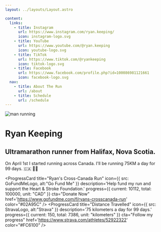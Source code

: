 ```yaml
---
layout: ../layouts/Layout.astro

content:
  links:
    - title: Instagram
      url: https://www.instagram.com/ryan.keeping/
      icon: instagram-logo.svg
    - title: YouTube
      url: https://www.youtube.com/@ryan.keeping
      icon: youtube-logo.svg
    - title: TikTok
      url: https://www.tiktok.com/@ryankeeping
      icon: tiktok-logo.svg
    - title: Facebook
      url: https://www.facebook.com/profile.php?id=100086981121661
      icon: facebook-logo.svg
  nav:
    - title: About The Run
      url: /about
    - title: Schedule
      url: /schedule
---
```



<Image class="profile-image" src="/ryan-keeping-profile.jpg" alt="man running" height={100} width={100}  />

# Ryan Keeping
## Ultramarathon runner from Halifax, Nova Scotia.

On April 1st I started running across Canada. I'll be running 75KM a day for 99 days. 🇨🇦 🏃🏼

<ProgressCard
  title="Ryan's Cross-Canada Run"
  icon={{ src: GoFundMeLogo, alt:"Go Fund Me" }}
  description='Help fund my run and support the Heart & Stroke Foundation.'
  progress={{
    current: 10112,
    total: 100000,
    unit: "CAD"
  }}
  cta="Donate Now"
  href='https://www.gofundme.com/f/ryans-crosscanada-run'
  color="#02A95C"
  />
<ProgressCard
  title="Distance Travelled"
  icon={{ src: StravaLogo, alt:"Strava" }}
  description='75 kilometers a day for 99 days.'
  progress={{
    current: 150,
    total: 7386,
    unit: "kilometers"
  }}
  cta="Follow my progress"
  href='https://www.strava.com/athletes/52922322'
  color="#FC6100"
  />
